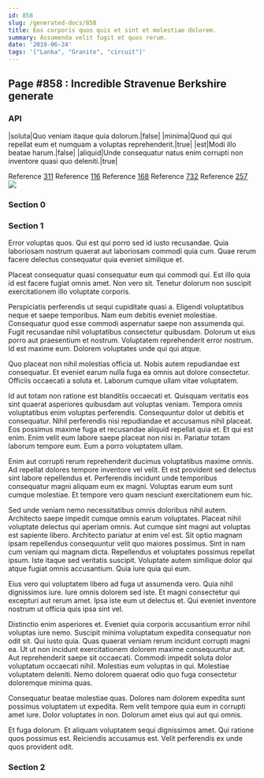 ```yaml
---
id: 858
slug: /generated-docs/858
title: Eos corporis quos quis et sint et molestiae dolorem.
summary: Assumenda velit fugit et quos rerum.
date: '2019-06-24'
tags: '["Lanka", "Granite", "circuit"]'
---
```


## Page #858 : Incredible Stravenue Berkshire generate
### API

|soluta|Quo veniam itaque quia dolorum.|false|
|minima|Quod qui qui repellat eum et numquam a voluptas reprehenderit.|true|
|est|Modi illo beatae harum.|false|
|aliquid|Unde consequatur natus enim corrupti non inventore quasi quo deleniti.|true|

Reference [311](/311)
Reference [116](/116)
Reference [168](/168)
Reference [732](/732)
Reference [257](/257)
![](/assets/cats-4.jpg)

### Section 0

### Section 1
Error voluptas quos. Qui est qui porro sed id iusto recusandae. Quia laboriosam nostrum quaerat aut laboriosam commodi quia cum. Quae rerum facere delectus consequatur quia eveniet similique et.
 Placeat consequatur quasi consequatur eum qui commodi qui. Est illo quia id est facere fugiat omnis amet. Non vero sit. Tenetur dolorum non suscipit exercitationem illo voluptate corporis.
 Perspiciatis perferendis ut sequi cupiditate quasi a. Eligendi voluptatibus neque et saepe temporibus. Nam eum debitis eveniet molestiae.
Consequatur quod esse commodi aspernatur saepe non assumenda qui. Fugit recusandae nihil voluptatibus consectetur quibusdam. Dolorum ut eius porro aut praesentium et nostrum. Voluptatem reprehenderit error nostrum. Id est maxime eum. Dolorem voluptates unde qui qui atque.
 Quo placeat non nihil molestias officia ut. Nobis autem repudiandae est consequatur. Et eveniet earum nulla fuga ea omnis aut dolore consectetur. Officiis occaecati a soluta et. Laborum cumque ullam vitae voluptatem.
 Id aut totam non ratione est blanditiis occaecati et. Quisquam veritatis eos sint quaerat asperiores quibusdam aut voluptas veniam. Tempora omnis voluptatibus enim voluptas perferendis. Consequuntur dolor ut debitis et consequatur. Nihil perferendis nisi repudiandae et accusamus nihil placeat.
Eos possimus maxime fuga et recusandae aliquid repellat quia et. Et qui est enim. Enim velit eum labore saepe placeat non nisi in. Pariatur totam laborum tempore eum. Eum a porro voluptatem ullam.
 Enim aut corrupti rerum reprehenderit ducimus voluptatibus maxime omnis. Ad repellat dolores tempore inventore vel velit. Et est provident sed delectus sint labore repellendus et. Perferendis incidunt unde temporibus consequatur magni aliquam eum ex magni. Voluptas earum eum sunt cumque molestiae. Et tempore vero quam nesciunt exercitationem eum hic.
 Sed unde veniam nemo necessitatibus omnis doloribus nihil autem. Architecto saepe impedit cumque omnis earum voluptates. Placeat nihil voluptate delectus qui aperiam omnis. Aut cumque sint magni aut voluptas est sapiente libero. Architecto pariatur at enim vel est. Sit optio magnam ipsam repellendus consequuntur velit quo maiores possimus.
Sint in nam cum veniam qui magnam dicta. Repellendus et voluptates possimus repellat ipsum. Iste itaque sed veritatis suscipit. Voluptate autem similique dolor qui atque fugiat omnis accusantium. Quia iure quia qui eum.
 Eius vero qui voluptatem libero ad fuga ut assumenda vero. Quia nihil dignissimos iure. Iure omnis dolorem sed iste. Et magni consectetur qui excepturi aut rerum amet. Ipsa iste eum ut delectus et. Qui eveniet inventore nostrum ut officia quis ipsa sint vel.
 Distinctio enim asperiores et. Eveniet quia corporis accusantium error nihil voluptas iure nemo. Suscipit minima voluptatum expedita consequatur non odit sit. Qui iusto quia. Quas quaerat veniam rerum incidunt corrupti magni ea.
Ut ut non incidunt exercitationem dolorem maxime consequuntur aut. Aut reprehenderit saepe sit occaecati. Commodi impedit soluta dolor voluptatum occaecati nihil. Molestias eum voluptas in qui. Molestiae voluptatem deleniti. Nemo dolorem quaerat odio quo fuga consectetur doloremque minima quas.
 Consequatur beatae molestiae quas. Dolores nam dolorem expedita sunt possimus voluptatem ut expedita. Rem velit tempore quia eum in corrupti amet iure. Dolor voluptates in non. Dolorum amet eius qui aut qui omnis.
 Et fuga dolorum. Et aliquam voluptatem sequi dignissimos amet. Qui ratione quos possimus est. Reiciendis accusamus est. Velit perferendis ex unde quos provident odit.
### Section 2


